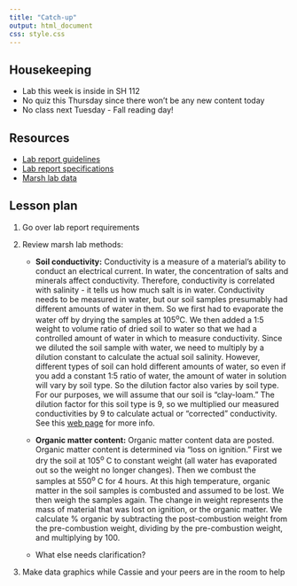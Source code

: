 ```yaml
---
title: "Catch-up"
output: html_document
css: style.css
---
```

## Housekeeping

* Lab this week is inside in SH 112
* No quiz this Thursday since there won't be any new content today
* No class next Tuesday - Fall reading day!

## Resources

* [Lab report guidelines](https://drive.google.com/open?id=1F6b2qSFbESrm1Hhu7xn3AIkZWvM4GQecbj_fWf65vFY&usp=drive_copy)
* [Lab report specifications](https://docs.google.com/spreadsheets/d/1bEn5rm4jVT0NfSCncYZ8jzgBva9Mi-LlVnbdKcKl_jQ/edit?usp=drive_link)
* [Marsh lab data](https://drive.google.com/drive/folders/1lHouLH2q0fhekwGm9zjF8ssV7rdp6hya?usp=drive_link)

## Lesson plan

1. Go over lab report requirements
2. Review marsh lab methods:

    * **Soil conductivity:** Conductivity is a measure of a material's ability to conduct an electrical current. In water, the concentration of salts and minerals affect conductivity. Therefore, conductivity is correlated with salinity - it tells us how much salt is in water. Conductivity needs to be measured in water, but our soil samples presumably had different amounts of water in them. So we first had to evaporate the water off by drying the samples at 105^o^C. We then added a 1:5 weight to volume ratio of dried soil to water so that we had a controlled amount of water in which to measure conductivity. Since we diluted the soil sample with water, we need to multiply by a dilution constant to calculate the actual soil salinity. However, different types of soil can hold different amounts of water, so even if you add a constant 1:5 ratio of water, the amount of water in solution will vary by soil type. So the dilution factor also varies by soil type. For our purposes, we will assume that our soil is "clay-loam." The dilution factor for this soil type is 9, so we multiplied our measured conductivities by 9 to calculate actual or "corrected" conductivity. See this [web page](https://www.agric.wa.gov.au/soil-salinity/measuring-soil-salinity) for more info.
    
    * **Organic matter content:** Organic matter content data are posted. Organic matter content is determined via "loss on ignition." First we dry the soil at 105^o^ C to constant weight (all water has evaporated out so the weight no longer changes). Then we combust the samples at 550^o^ C for 4 hours. At this high temperature, organic matter in the soil samples is combusted and assumed to be lost. We then weigh the samples again. The change in weight represents the mass of material that was lost on ignition, or the organic matter. We calculate % organic by subtracting the post-combustion weight from the pre-combustion weight, dividing by the pre-combustion weight, and multiplying by 100.
    
    * What else needs clarification?
    
3. Make data graphics while Cassie and your peers are in the room to help
